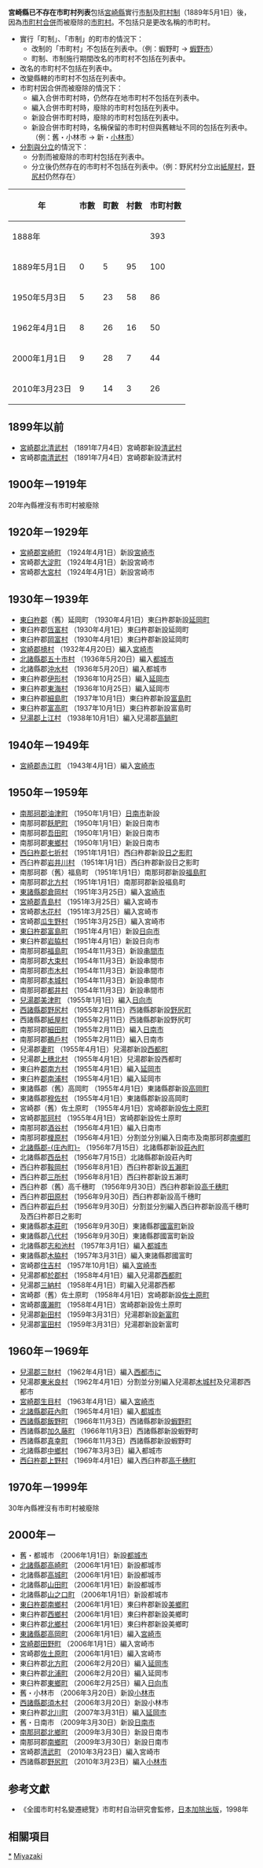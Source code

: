 '''宮崎縣已不存在市町村列表'''包括[[宮崎縣|宮崎縣]]實行[[市制|市制]]及[[町村制|町村制]]（1889年5月1日）後，因為[[市町村合併|市町村合併]]而被廢除的[[市町村|市町村]]。不包括只是更改名稱的市町村。

* 實行「町制」、「市制」的町市的情況下：
** 改制的「市町村」不包括在列表中。（例：蝦野町 → [[蝦野市|蝦野市]]） 
** 町制、市制施行期間改名的市町村不包括在列表中。
* 改名的市町村不包括在列表中。
* 改變縣轄的市町村不包括在列表中。
* 市町村因合併而被廢除的情況下：
** 編入合併市町村時，仍然存在地市町村不包括在列表中。
** 編入合併市町村時，廢除的市町村包括在列表中。
** 新設合併市町村時，廢除的市町村包括在列表中。
** 新設合併市町村時，名稱保留的市町村但與舊轄址不同的包括在列表中。（例：舊・小林市 → 新・[[小林市|小林市]]）
* [[市町村合併#分割與分立|分割與分立]]的情況下：
** 分割而被廢除的市町村包括在列表中。
** 分立後仍然存在的市町村不包括在列表中。（例：野尻村分立出[[紙屋村|紙屋村]]，[[野尻村_(宮崎縣)|野尻村]]仍然存在）

{| class="wikitable" style="float: right; text-align: center;"
!年 
!市數
!町數
!村數
!市町村數
|-
! style="text-align:left;font-weight:normal;"|1888年
| || || ||393
|-
! style="text-align:left;font-weight:normal;"|1889年5月1日
|0||5||95||100
|-
! style="text-align:left;font-weight:normal;"|1950年5月3日
|5||23||58||86
|-
! style="text-align:left;font-weight:normal;"|1962年4月1日
|8||26||16||50
|-
! style="text-align:left;font-weight:normal;"|2000年1月1日
|9||28||7||44
|-
! style="text-align:left;font-weight:normal;"|2010年3月23日
|9||14||3||26
|}

== 1899年以前 ==
* [[宮崎郡|宮崎郡]][[北清武村|北清武村]] （1891年7月4日）宮崎郡新設[[清武町|清武村]]
* 宮崎郡[[南清武村|南清武村]] （1891年7月4日）宮崎郡新設清武村

== 1900年－1919年 ==
20年內縣裡沒有市町村被廢除

== 1920年－1929年 ==
* [[宮崎郡|宮崎郡]][[宮崎町_(宮崎縣)|宮崎町]] （1924年4月1日）新設[[宮崎市|宮崎市]]
* 宮崎郡[[大淀町_(宮崎縣)|大淀町]] （1924年4月1日）新設宮崎市
* 宮崎郡[[大宮村_(宮崎縣)|大宮村]] （1924年4月1日）新設宮崎市

== 1930年－1939年 ==
* [[東臼杵郡|東臼杵郡]]（舊）延岡町 （1930年4月1日）東臼杵郡新設[[延岡市|延岡町]]
* 東臼杵郡[[恆富村|恆富村]] （1930年4月1日）東臼杵郡新設延岡町
* 東臼杵郡[[岡富村|岡富村]] （1930年4月1日）東臼杵郡新設延岡町
* [[宮崎郡|宮崎郡]][[檍村|檍村]] （1932年4月20日）編入[[宮崎市|宮崎市]]
* [[北諸縣郡|北諸縣郡]][[五十市村|五十市村]] （1936年5月20日）編入[[都城市|都城市]]
* 北諸縣郡[[沖水村|沖水村]] （1936年5月20日）編入都城市
* 東臼杵郡[[伊形村|伊形村]] （1936年10月25日）編入[[延岡市|延岡市]]
* 東臼杵郡[[東海村_(宮崎縣)|東海村]] （1936年10月25日）編入延岡市
* 東臼杵郡[[細島町|細島町]] （1937年10月1日）東臼杵郡新設[[富島町|富島町]]
* 東臼杵郡[[富高町|富高町]] （1937年10月1日）東臼杵郡新設富島町
* [[兒湯郡|兒湯郡]][[上江村|上江村]] （1938年10月1日）編入兒湯郡[[高鍋町|高鍋町]]

== 1940年－1949年 ==
* [[宮崎郡|宮崎郡]][[赤江町_(宮崎縣)|赤江町]] （1943年4月1日）編入[[宮崎市|宮崎市]]

== 1950年－1959年 ==
* [[南那珂郡|南那珂郡]][[油津町|油津町]] （1950年1月1日）[[日南市|日南市]]新設
* 南那珂郡[[飫肥町|飫肥町]] （1950年1月1日）新設日南市
* 南那珂郡[[吾田町|吾田町]] （1950年1月1日）新設日南市
* 南那珂郡[[東鄉村_(宮崎縣)|東鄉村]] （1950年1月1日）新設日南市
* [[西臼杵郡|西臼杵郡]][[七折村|七折村]] （1951年1月1日）西臼杵郡新設[[日之影町|日之影町]]
* 西臼杵郡[[岩井川村|岩井川村]] （1951年1月1日）西臼杵郡新設日之影町
* 南那珂郡（舊）福島町 （1951年1月1日）南那珂郡新設[[福島町_(宮崎縣)|福島町]]
* 南那珂郡[[北方村_(宮崎縣)|北方村]] （1951年1月1日）南那珂郡新設福島町
* [[東諸縣郡|東諸縣郡]][[倉岡村|倉岡村]] （1951年3月25日）編入[[宮崎市|宮崎市]]
* [[宮崎郡|宮崎郡]][[青島村_(宮崎縣)|青島村]] （1951年3月25日）編入宮崎市
* 宮崎郡[[木花村|木花村]] （1951年3月25日）編入宮崎市
* 宮崎郡[[瓜生野村|瓜生野村]] （1951年3月25日）編入宮崎市
* [[東臼杵郡|東臼杵郡]][[富島町|富島町]] （1951年4月1日）新設[[日向市|日向市]]
* 東臼杵郡[[岩脇村|岩脇村]] （1951年4月1日）新設日向市
* 南那珂郡[[福島町_(宮崎縣)|福島町]] （1954年11月3日）新設[[串間市|串間市]]
* 南那珂郡[[大束村|大束村]] （1954年11月3日）新設串間市
* 南那珂郡[[市木村_(宮崎縣)|市木村]] （1954年11月3日）新設串間市
* 南那珂郡[[本城村_(宮崎縣)|本城村]] （1954年11月3日）新設串間市
* 南那珂郡[[都井村|都井村]] （1954年11月3日）新設串間市
* [[兒湯郡|兒湯郡]][[美津町|美津町]] （1955年1月1日）編入[[日向市|日向市]]
* [[西諸縣郡|西諸縣郡]][[野尻村_(宮崎縣)|野尻村]] （1955年2月11日）西諸縣郡新設[[野尻町|野尻町]]
* 西諸縣郡[[紙屋村|紙屋村]] （1955年2月11日）西諸縣郡新設野尻町
* 南那珂郡[[細田町|細田町]] （1955年2月11日）編入[[日南市|日南市]]
* 南那珂郡[[鵜戶村|鵜戶村]] （1955年2月11日）編入日南市
* 兒湯郡[[妻町|妻町]] （1955年4月1日）兒湯郡新設[[西都市|西都町]]
* 兒湯郡[[上穗北村|上穗北村]] （1955年4月1日）兒湯郡新設西都町
* 東臼杵[[郡南方村|郡南方村]] （1955年4月1日）編入[[延岡市|延岡市]]
* 東臼杵[[郡南浦村|郡南浦村]] （1955年4月1日）編入延岡市
* 東諸縣郡（舊）高岡町 （1955年4月1日）東諸縣郡新設[[高岡町_(宮崎縣)|高岡町]]
* 東諸縣郡[[穆佐村|穆佐村]] （1955年4月1日）東諸縣郡新設高岡町
* 宮崎郡（舊）佐土原町 （1955年4月1日）宮崎郡新設[[佐土原町|佐土原町]]
* 宮崎郡[[那珂村|那珂村]] （1955年4月1日）宮崎郡新設佐土原町
* 南那珂郡[[酒谷村|酒谷村]] （1956年4月1日）編入日南市
* 南那珂郡[[榎原村|榎原村]] （1956年4月1日）分割並分別編入日南市及南那珂郡[[南鄉町_(宮崎縣)|南鄉町]]
* [[北諸縣郡|北諸縣郡]][[庄內町_(宮崎縣)|-{庄內町}-]] （1956年7月15日）北諸縣郡新設[[莊內町_(宮崎縣)|莊內町]]
* 北諸縣郡[[西岳村|西岳村]] （1956年7月15日）北諸縣郡新設莊內町
* 西臼杵郡[[鞍岡村|鞍岡村]] （1956年8月1日）西臼杵郡新設[[五瀨町|五瀨町]]
* 西臼杵郡[[三所村|三所村]] （1956年8月1日）西臼杵郡新設五瀨町
* 西臼杵郡（舊）高千穗町 （1956年9月30日）西臼杵郡新設[[高千穗町|高千穗町]]
* 西臼杵郡[[田原村_(宮崎縣)|田原村]] （1956年9月30日）西臼杵郡新設高千穗町
* 西臼杵郡[[岩戶村_(宮崎縣)|岩戶村]] （1956年9月30日）分割並分別編入西臼杵郡新設高千穗町及西臼杵郡日之影町
* 東諸縣郡[[本莊町_(宮崎縣)|本莊町]] （1956年9月30日）東諸縣郡[[國富町|國富町]]新設
* 東諸縣郡[[八代村_(宮崎縣)|八代村]] （1956年9月30日）東諸縣郡國富町新設
* 北諸縣郡[[志和池村|志和池村]] （1957年3月1日）編入[[都城市|都城市]]
* 東諸縣郡[[木脇村|木脇村]] （1957年3月31日）編入東諸縣郡國富町
* 宮崎郡[[住吉村_(宮崎縣)|住吉村]] （1957年10月1日）編入[[宮崎市|宮崎市]]
* 兒湯郡都[[於郡村|於郡村]] （1958年4月1日）編入兒湯郡[[西都市|西都町]]
* 兒湯郡[[三納村|三納村]] （1958年4月1日）町編入兒湯郡西都
* 宮崎郡（舊）佐土原町 （1958年4月1日）宮崎郡新設[[佐土原町|佐土原町]]
* 宮崎郡[[廣瀨町_(宮崎縣)|廣瀨町]] （1958年4月1日）宮崎郡新設佐土原町
* 兒湯郡[[新田村_(宮崎縣)|新田村]] （1959年3月31日）兒湯郡新設[[新富町|新富町]]
* 兒湯郡[[富田村_(宮崎縣)|富田村]] （1959年3月31日）兒湯郡新設新富町

== 1960年－1969年 ==
* [[兒湯郡|兒湯郡]][[三財村|三財村]] （1962年4月1日）編入[[西都市|西都市]]に
* 兒湯郡[[東米良村|東米良村]] （1962年4月1日）分割並分別編入兒湯郡[[木城町|木城村]]及兒湯郡西都市
* [[宮崎郡|宮崎郡]][[生目村|生目村]] （1963年4月1日）編入[[宮崎市|宮崎市]]
* [[北諸縣郡|北諸縣郡]][[莊內町_(宮崎縣)|莊內町]] （1965年4月1日）編入[[都城市|都城市]]
* [[西諸縣郡|西諸縣郡]][[飯野町_(宮崎縣)|飯野町]] （1966年11月3日）西諸縣郡新設[[蝦野市|蝦野町]]
* 西諸縣郡[[加久藤町|加久藤町]] （1966年11月3日）西諸縣郡新設蝦野町
* 西諸縣郡[[真幸町|真幸町]] （1966年11月3日）西諸縣郡新設蝦野町
* 北諸縣郡[[中鄉村_(宮崎縣)|中鄉村]] （1967年3月3日）編入都城市
* [[西臼杵郡|西臼杵郡]][[上野村_(宮崎縣)|上野村]] （1969年4月1日）編入西臼杵郡[[高千穗町|高千穗町]]

== 1970年－1999年 ==
30年內縣裡沒有市町村被廢除

== 2000年－ ==
* 舊・都城市 （2006年1月1日）新設[[都城市|都城市]]
* [[北諸縣郡|北諸縣郡]][[高崎町|高崎町]] （2006年1月1日）新設都城市
* 北諸縣郡[[高城町_(宮崎縣)|高城町]] （2006年1月1日）新設都城市
* 北諸縣郡[[山田町_(宮崎縣)|山田町]] （2006年1月1日）新設都城市
* 北諸縣郡[[山之口町|山之口町]] （2006年1月1日）新設都城市
* [[東臼杵郡|東臼杵郡]][[南鄉村_(宮崎縣)|南鄉村]] （2006年1月1日）東臼杵郡新設[[美鄉町_(宮崎縣)|美鄉町]]
* 東臼杵郡[[西鄉村_(宮崎縣)|西鄉村]] （2006年1月1日）東臼杵郡新設美鄉町
* 東臼杵郡[[北鄉村_(宮崎縣)|北鄉村]] （2006年1月1日）東臼杵郡新設美鄉町
* [[東諸縣郡|東諸縣郡]][[高岡町_(宮崎縣)|高岡町]] （2006年1月1日）編入[[宮崎市|宮崎市]]
* [[宮崎郡|宮崎郡]][[田野町_(宮崎縣)|田野町]] （2006年1月1日）編入宮崎市
* 宮崎郡[[佐土原町|佐土原町]] （2006年1月1日）編入宮崎市
* 東臼杵郡[[北方町_(宮崎縣)|北方町]] （2006年2月20日）編入[[延岡市|延岡市]]
* 東臼杵郡[[北浦町_(宮崎縣)|北浦町]] （2006年2月20日）編入延岡市
* 東臼杵郡[[東鄉町_(宮崎縣)|東鄉町]] （2006年2月25日）編入[[日向市|日向市]]
* 舊・小林市 （2006年3月20日）新設[[小林市|小林市]]
* [[西諸縣郡|西諸縣郡]][[須木村|須木村]] （2006年3月20日）新設小林市
* 東臼杵郡[[北川町|北川町]] （2007年3月31日）編入[[延岡市|延岡市]]
* 舊・日南市 （2009年3月30日）新設[[日南市|日南市]]
* [[南那珂郡|南那珂郡]][[北鄉町|北鄉町]] （2009年3月30日）新設日南市
* 南那珂郡[[南鄉町_(宮崎縣)|南鄉町]] （2009年3月30日）新設日南市
* 宮崎郡[[清武町|清武町]] （2010年3月23日）編入宮崎市
* 西諸縣郡[[野尻町|野尻町]] （2010年3月23日）編入[[小林市|小林市]]

== 参考文獻 ==
* 《全國市町村名變遷總覽》市町村自治研究會監修，[[日本加除出版|日本加除出版]]，1998年

== 相關項目 ==
{{日本已不存在市町村}}

[[Category:宮崎縣行政區劃_(廢除)|*]]
[[Category:日本已廢除的市町村列表|Miyazaki]]
